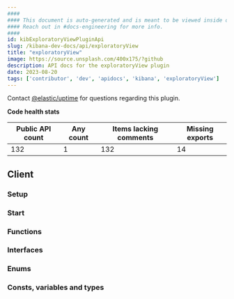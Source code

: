 ```yaml
---
####
#### This document is auto-generated and is meant to be viewed inside our experimental, new docs system.
#### Reach out in #docs-engineering for more info.
####
id: kibExploratoryViewPluginApi
slug: /kibana-dev-docs/api/exploratoryView
title: "exploratoryView"
image: https://source.unsplash.com/400x175/?github
description: API docs for the exploratoryView plugin
date: 2023-08-20
tags: ['contributor', 'dev', 'apidocs', 'kibana', 'exploratoryView']
---
```




Contact [@elastic/uptime](https://github.com/orgs/elastic/teams/uptime) for questions regarding this plugin.

**Code health stats**

| Public API count  | Any count | Items lacking comments | Missing exports |
|-------------------|-----------|------------------------|-----------------|
| 132 | 1 | 132 | 14 |

## Client

### Setup
<DocDefinitionList data={[exploratoryViewObj.client.setup]}/>

### Start
<DocDefinitionList data={[exploratoryViewObj.client.start]}/>

### Functions
<DocDefinitionList data={exploratoryViewObj.client.functions}/>

### Interfaces
<DocDefinitionList data={exploratoryViewObj.client.interfaces}/>

### Enums
<DocDefinitionList data={exploratoryViewObj.client.enums}/>

### Consts, variables and types
<DocDefinitionList data={exploratoryViewObj.client.misc}/>

